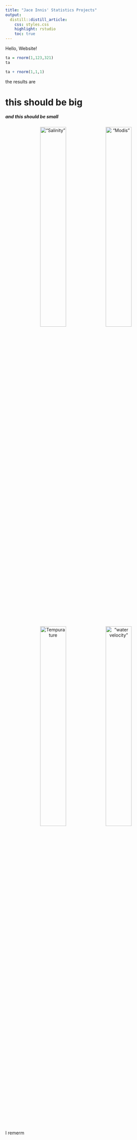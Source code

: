 ```yaml
---
title: "Jace Innis' Statistics Projects"
output:
  distill::distill_article:
    css: styles.css
    highlight: rstudio
    toc: true
---
```


Hello, Website!


```r
ta = rnorm(1,123,321)
ta

ta + rnorm(1,1,1)

```


the results are 


# this should be big

##### and this should be small 
<center>
!["Salinity"](image1.gif){ width=40% } !["Modis"](image2.gif){ width=40% }
![Tempurature](image3.gif){ width=40% } !["water velocity"](image4.gif){ width=40% }
</center>



I remerm

